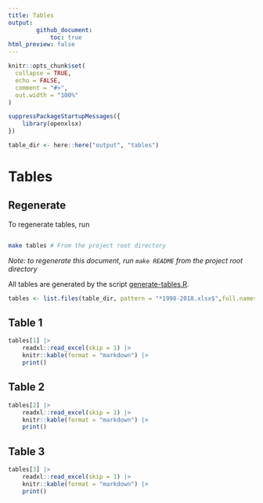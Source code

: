 ```yaml
---
title: Tables 
output: 
        github_document:
            toc: true 
html_preview: false
---
```




```r

knitr::opts_chunk$set(
  collapse = TRUE,
  echo = FALSE, 
  comment = "#>",
  out.width = "100%"
)

```

```r

suppressPackageStartupMessages({
    library(openxlsx)
})

table_dir <- here::here("output", "tables")

```


# Tables 


## Regenerate 


To regenerate tables, run 


```bash 

make tables # From the project root directory 

```

*Note: to regenerate this document, run `make README` from the project root directory*

All tables are generated by the script [generate-tables.R](../../inst/tables/generate-tables.R). 


```r
tables <- list.files(table_dir, pattern = "*1998-2018.xlsx$",full.names = TRUE) |> sort()
```


## Table 1 

```r
tables[1] |> 
    readxl::read_excel(skip = 1) |> 
    knitr::kable(format = "markdown") |> 
    print()
```

## Table 2 

```r
tables[2] |> 
    readxl::read_excel(skip = 1) |> 
    knitr::kable(format = "markdown") |> 
    print()
```

## Table 3 

```r
tables[3] |> 
    readxl::read_excel(skip = 1) |> 
    knitr::kable(format = "markdown") |> 
    print()
```

